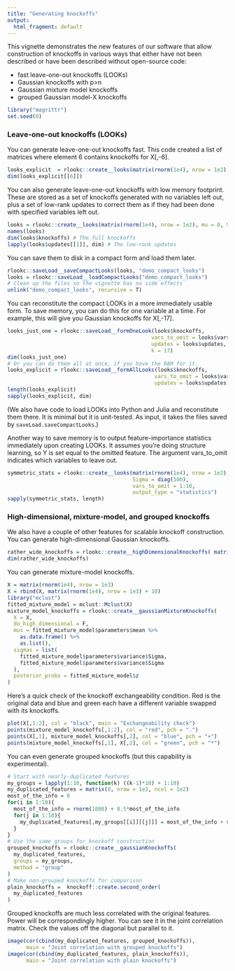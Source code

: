 ```yaml
---
title: "Generating knockoffs"
output:
  html_fragment: default
---
```


This vignette demonstrates the new features of our software that
allow construction of knockoffs in various ways that either have not been described
or have been described without open-source code:

- fast leave-one-out knockoffs (LOOKs)
- Gaussian knockoffs with p>n
- Gaussian mixture model knockoffs
- grouped Gaussian model-X knockoffs

```r
library("magrittr")
set.seed(0)
```

### Leave-one-out knockoffs (LOOKs)

You can generate leave-one-out knockoffs fast. This code created a list of matrices where element 6 contains knockoffs for X[,-6].

```r
looks_explicit  = rlookc::create__looks(matrix(rnorm(1e4), nrow = 1e2), mu = 0, Sigma = diag(100), output_type = "knockoffs")
dim(looks_explicit[[6]])
```

You can also generate leave-one-out knockoffs with low memory footprint.
These are stored as a set of knockoffs generated with no variables left out, plus
a set of low-rank updates to correct them as if they had been done with specified variables left out.

```r
looks = rlookc::create__looks(matrix(rnorm(1e4), nrow = 1e2), mu = 0, Sigma = diag(100), output_type = "knockoffs_compact")
names(looks)
dim(looks$knockoffs) # The full knockoffs
lapply(looks$updates[[1]], dim) # The low-rank updates
```

You can save them to disk in a compact form and load them later.

```r
rlookc::saveLoad__saveCompactLooks(looks, "demo_compact_looks")
looks = rlookc::saveLoad__loadCompactLooks("demo_compact_looks")
# Clean up the files so the vignette has no side effects
unlink("demo_compact_looks", recursive = T)
```

You can reconstitute the compact LOOKs in a more immediately usable form.
To save memory, you can do this for one variable at a time.
For example, this will give you Gaussian knockoffs for X[,-17]. 

```r
looks_just_one = rlookc::saveLoad__formOneLook(looks$knockoffs,
                                              vars_to_omit = looks$vars_to_omit,
                                              updates = looks$updates,
                                              k = 17)
dim(looks_just_one)
# Or you can do them all at once, if you have the RAM for it.
looks_explicit = rlookc::saveLoad__formAllLooks(looks$knockoffs,
                                               vars_to_omit = looks$vars_to_omit,
                                               updates = looks$updates)
length(looks_explicit)
sapply(looks_explicit, dim)
```

(We also have code to load LOOKs into Python and Julia and reconstitute them there.
It is minimal but it is unit-tested. As input, it takes the files saved by `saveLoad.saveCompactLooks`.)

Another way to save memory is to output feature-importance statistics immediately upon creating LOOKs.
It assumes you're doing structure learning, so Y is set equal to the omitted feature.
The argument vars_to_omit indicates which variables to leave out.

```r
symmetric_stats = rlookc::create__looks(matrix(rnorm(1e4), nrow = 1e2), mu = 0,
                                        Sigma = diag(100),
                                        vars_to_omit = 1:10,
                                        output_type = "statistics")
sapply(symmetric_stats, length)
```
### High-dimensional, mixture-model, and grouped knockoffs

We also have a couple of other features for scalable knockoff construction.
You can generate high-dimensional Gaussian knockoffs.

```r
rather_wide_knockoffs = rlookc::create__highDimensionalKnockoffs( matrix(rnorm(1e7), nrow = 1e2) )
dim(rather_wide_knockoffs)
```

You can generate mixture-model knockoffs.

```r
X = matrix(rnorm(1e4), nrow = 1e3)
X = rbind(X, matrix(rnorm(1e4), nrow = 1e3) + 10)
library("mclust")
fitted_mixture_model = mclust::Mclust(X)
mixture_model_knockoffs = rlookc::create__gaussianMixtureKnockoffs(
  X = X,
  do_high_dimensional = F,
  mus = fitted_mixture_model$parameters$mean %>%
    as.data.frame() %>%
    as.list(),
  sigmas = list(
    fitted_mixture_model$parameters$variance$Sigma,
    fitted_mixture_model$parameters$variance$Sigma
  ),
  posterior_probs = fitted_mixture_model$z
)
```

Here's a quick check of the knockoff exchangeability condition. Red is the original data and blue and green each have a different variable swapped with its knockoffs.

```r
plot(X[,1:2], col = "black", main = "Exchangeability check")
points(mixture_model_knockoffs[,1:2], col = "red", pch = ".")
points(X[,1], mixture_model_knockoffs[,2], col = "blue", pch = "+")
points(mixture_model_knockoffs[,1], X[,2], col = "green", pch = "*")
```

You can even generate grouped knockoffs (but this capability is experimental).

```r
# Start with nearly-duplicated features
my_groups = lapply(1:10, function(k) ((k-1)*10) + 1:10)
my_duplicated_features = matrix(0, nrow = 1e3, ncol = 1e2)
most_of_the_info = 0
for(i in 1:10){
  most_of_the_info = rnorm(1000) + 0.5*most_of_the_info
  for(j in 1:10){
    my_duplicated_features[,my_groups[[i]][[j]]] = most_of_the_info + 0.001*rnorm(1000)
  }
}
# Use the same groups for knockoff construction
grouped_knockoffs = rlookc::create__gaussianKnockoffs(
  my_duplicated_features,
  groups = my_groups,
  method = "group"
)
# Make non-grouped knockoffs for comparison
plain_knockoffs =  knockoff::create.second_order(
  my_duplicated_features
)
```

Grouped knockoffs are much less correlated with the original features.
Power will be correspondingly higher.
You can see it in the joint correlation matrix. Check the values off the diagonal but parallel to it.

```r
image(cor(cbind(my_duplicated_features, grouped_knockoffs)),
      main = "Joint correlation with grouped knockoffs")
image(cor(cbind(my_duplicated_features, plain_knockoffs)),
      main = "Joint correlation with plain knockoffs")
```

